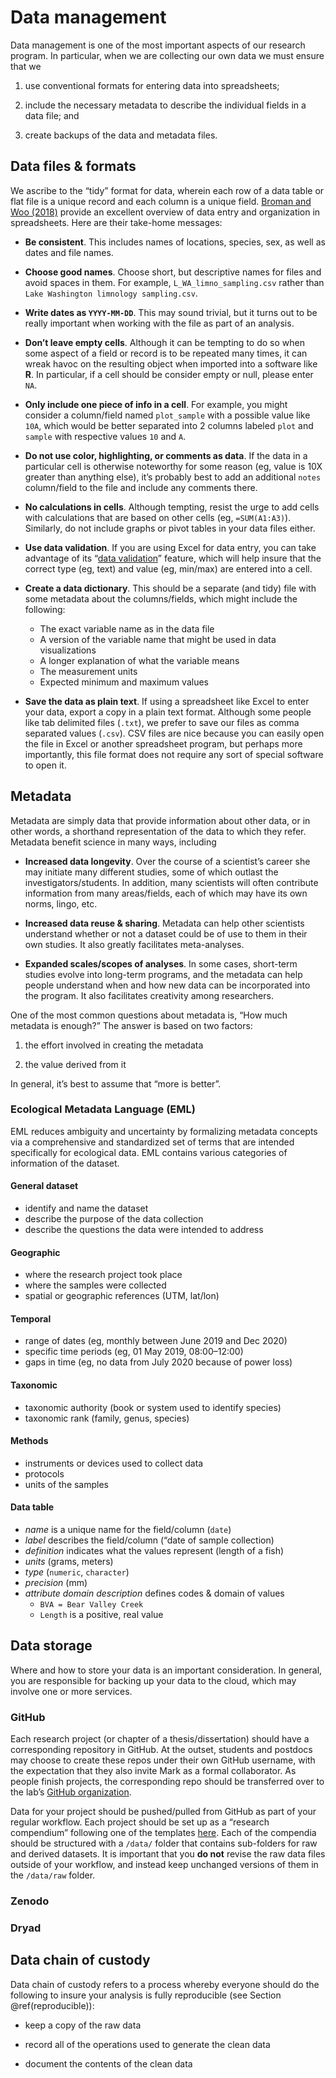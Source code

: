 # Data management

Data management is one of the most important aspects of our research program. In particular, when we are collecting our own data we must ensure that we 

1) use conventional formats for entering data into spreadsheets;

2) include the necessary metadata to describe the individual fields in a data file; and

3) create backups of the data and metadata files.

## Data files & formats

We ascribe to the "tidy" format for data, wherein each row of a data table or flat file is a unique record and each column is a unique field. [Broman and Woo (2018)](resources/Broman_Woo_2018_spreadsheet_data.pdf) provide an excellent overview of data entry and organization in spreadsheets. Here are their take-home messages:

* **Be consistent**. This includes names of locations, species, sex, as well as dates and file names.

* **Choose good names**. Choose short, but descriptive names for files and avoid spaces in them. For example, `L_WA_limno_sampling.csv` rather than `Lake Washington limnology sampling.csv`.

* **Write dates as `YYYY-MM-DD`**. This may sound trivial, but it turns out to be really important when working with the file as part of an analysis.

* **Don't leave empty cells**. Although it can be tempting to do so when some aspect of a field or record is to be repeated many times, it can wreak havoc on the resulting object when imported into a software like **R**. In particular, if a cell should be consider empty or null, please enter `NA`.

* **Only include one piece of info in a cell**. For example, you might consider a column/field named `plot_sample` with a possible value like `10A`, which would be better separated into 2 columns labeled `plot` and `sample` with respective values `10` and `A`.

* **Do not use color, highlighting, or comments as data**. If the data in a particular cell is otherwise noteworthy for some reason (eg, value is 10X greater than anything else), it's probably best to add an additional `notes` column/field to the file and include any comments there.

* **No calculations in cells**. Although tempting, resist the urge to add cells with calculations that are based on other cells (eg, `=SUM(A1:A3)`). Similarly, do not include graphs or pivot tables in your data files either.

* **Use data validation**. If you are using Excel for data entry, you can take advantage of its "[data validation](https://support.microsoft.com/en-us/office/apply-data-validation-to-cells-29fecbcc-d1b9-42c1-9d76-eff3ce5f7249)" feature, which will help insure that the correct type (eg, text) and value (eg, min/max) are entered into a cell.

* **Create a data dictionary**. This should be a separate (and tidy) file with some metadata about the columns/fields, which might include the following:  
    - The exact variable name as in the data file  
    - A version of the variable name that might be used in data visualizations  
    - A longer explanation of what the variable means  
    - The measurement units  
    - Expected minimum and maximum values  

* **Save the data as plain text**. If using a spreadsheet like Excel to enter your data, export a copy in a plain text format. Although some people like tab delimited files (`.txt`), we prefer to save our files as comma separated values (`.csv`). CSV files are nice because you can easily open the file in Excel or another spreadsheet program, but perhaps more importantly, this file format does not require any sort of special software to open it.


## Metadata

Metadata are simply data that provide information about other data, or in other words, a shorthand representation of the data to which they refer. Metadata benefit science in many ways, including

* **Increased data longevity**. Over the course of a scientist's career she may initiate many different studies, some of which outlast the investigators/students. In addition, many scientists will often contribute information from many areas/fields, each of which may have its own norms, lingo, etc.

* **Increased data reuse & sharing**. Metadata can help other scientists understand whether or not a dataset could be of use to them in their own studies. It also greatly facilitates meta-analyses.

* **Expanded scales/scopes of analyses**. In some cases, short-term studies evolve into long-term programs, and the metadata can help people understand when and how new data can be incorporated into the program. It also facilitates creativity among researchers.

One of the most common questions about metadata is, "How much metadata is enough?" The answer is based on two factors:

1) the effort involved in creating the metadata

2) the value derived from it

In general, it's best to assume that "more is better".


### Ecological Metadata Language (EML)

EML reduces ambiguity and uncertainty by formalizing metadata concepts via a comprehensive and standardized set of terms that are intended specifically for ecological data. EML contains various categories of information of the dataset.

#### General dataset {-}

- identify and name the dataset  
- describe the purpose of the data collection  
- describe the questions the data were intended to address

#### Geographic {-}

- where the research project took place  
- where the samples were collected  
- spatial or geographic references (UTM, lat/lon)

#### Temporal {-}

- range of dates (eg, monthly between June 2019 and Dec 2020)  
- specific time periods (eg, 01 May 2019, 08:00–12:00)  
- gaps in time (eg, no data from July 2020 because of power loss)

#### Taxonomic {-}

- taxonomic authority (book or system used to identify species)  
- taxonomic rank (family, genus, species)

#### Methods {-}

- instruments or devices used to collect data  
- protocols
- units of the samples

#### Data table {-}

- *name* is a unique name for the field/column (`date`)  
- *label* describes the field/column ("date of sample collection)  
- *definition* indicates what the values represent (length of a fish)  
- *units* (grams, meters)  
- *type* (`numeric`, `character`)  
- *precision* (mm)  
- *attribute domain description* defines codes & domain of values
   - `BVA = Bear Valley Creek`  
   - `Length` is a positive, real value

## Data storage

Where and how to store your data is an important consideration. In general, you are responsible for backing up your data to the cloud, which may involve one or more services.

### GitHub

Each research project (or chapter of a thesis/dissertation) should have a corresponding repository in GitHub. At the outset, students and postdocs may choose to create these repos under their own GitHub username, with the expectation that they also invite Mark as a formal collaborator. As people finish projects, the corresponding repo should be transferred over to the lab's [GitHub organization](https://github.com/scheuerell-lab).

Data for your project should be pushed/pulled from GitHub as part of your regular workflow. Each project should be set up as a "research compendium" following one of the templates [here](https://github.com/scheuerell-lab/onboarding/tree/master/templates). Each of the compendia should be structured with a `/data/` folder that contains sub-folders for raw and derived datasets. It is important that you **do not** revise the raw data files outside of your workflow, and instead keep unchanged versions of them in the `/data/raw` folder.

### Zenodo


### Dryad


## Data chain of custody

Data chain of custody refers to a process whereby everyone should do the following to insure your analysis is fully reproducible (see Section \@ref(reproducible)):

* keep a copy of the raw data  

* record all of the operations used to generate the clean data

* document the contents of the clean data

